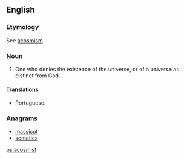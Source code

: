 ==English==

===Etymology===
See [[acosmism]]

===Noun===
{{en-noun}}

# One who denies the existence of the universe, or of a universe as distinct from God.

====Translations====
{{trans-top|one who denies the existence of a universe as distinct from God}}
* Portuguese: {{t|pt|acosmista|m-f}}
{{trans-mid}}
{{trans-bottom}}

===Anagrams===
* [[massicot#English|massicot]]
* [[somatics#English|somatics]]

[[ps:acosmist]]